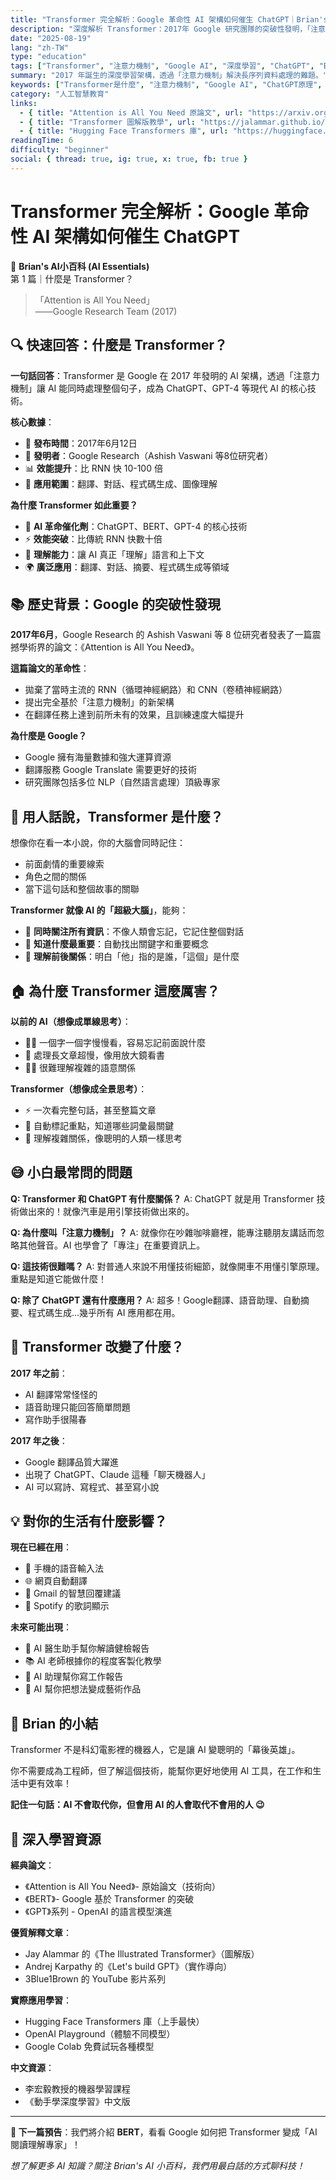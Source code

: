 ```yaml
---
title: "Transformer 完全解析：Google 革命性 AI 架構如何催生 ChatGPT｜Brian's AI小百科"
description: "深度解析 Transformer：2017年 Google 研究團隊的突破性發明，「注意力機制」如何改變 AI 世界，從原理到應用的完整小白指南。了解為什麼它是 ChatGPT、BERT 的核心技術。"
date: "2025-08-19"
lang: "zh-TW"
type: "education"
tags: ["Transformer", "注意力機制", "Google AI", "深度學習", "ChatGPT", "BERT", "自然語言處理", "機器學習", "AI架構", "神經網路"]
summary: "2017 年誕生的深度學習架構，透過「注意力機制」解決長序列資料處理的難題。"
keywords: ["Transformer是什麼", "注意力機制", "Google AI", "ChatGPT原理", "BERT技術", "深度學習入門", "自然語言處理", "AI革命", "機器學習架構", "神經網路"]
category: "人工智慧教育"
links:
  - { title: "Attention is All You Need 原論文", url: "https://arxiv.org/abs/1706.03762" }
  - { title: "Transformer 圖解版教學", url: "https://jalammar.github.io/illustrated-transformer/" }
  - { title: "Hugging Face Transformers 庫", url: "https://huggingface.co/transformers/" }
readingTime: 6
difficulty: "beginner"
social: { thread: true, ig: true, x: true, fb: true }
---
```


# Transformer 完全解析：Google 革命性 AI 架構如何催生 ChatGPT

🤖 **Brian's AI小百科 (AI Essentials)**  
第 1 篇｜什麼是 Transformer？

> 「Attention is All You Need」  
> ——Google Research Team (2017)

## 🔍 快速回答：什麼是 Transformer？

**一句話回答**：Transformer 是 Google 在 2017 年發明的 AI 架構，透過「注意力機制」讓 AI 能同時處理整個句子，成為 ChatGPT、GPT-4 等現代 AI 的核心技術。

**核心數據**：
- 📅 **發布時間**：2017年6月12日
- 🏢 **發明者**：Google Research（Ashish Vaswani 等8位研究者）
- 📊 **效能提升**：比 RNN 快 10-100 倍
- 🎯 **應用範圍**：翻譯、對話、程式碼生成、圖像理解

**為什麼 Transformer 如此重要？**
- 🚀 **AI 革命催化劑**：ChatGPT、BERT、GPT-4 的核心技術
- ⚡ **效能突破**：比傳統 RNN 快數十倍
- 🎯 **理解能力**：讓 AI 真正「理解」語言和上下文
- 🌍 **廣泛應用**：翻譯、對話、摘要、程式碼生成等領域

## 📚 歷史背景：Google 的突破性發現

**2017年6月**，Google Research 的 Ashish Vaswani 等 8 位研究者發表了一篇震撼學術界的論文：《Attention is All You Need》。

**這篇論文的革命性**：
- 拋棄了當時主流的 RNN（循環神經網路）和 CNN（卷積神經網路）
- 提出完全基於「注意力機制」的新架構
- 在翻譯任務上達到前所未有的效果，且訓練速度大幅提升

**為什麼是 Google？**
- Google 擁有海量數據和強大運算資源
- 翻譯服務 Google Translate 需要更好的技術
- 研究團隊包括多位 NLP（自然語言處理）頂級專家

## 🤔 用人話說，Transformer 是什麼？

想像你在看一本小說，你的大腦會同時記住：
- 前面劇情的重要線索
- 角色之間的關係  
- 當下這句話和整個故事的關聯

**Transformer 就像 AI 的「超級大腦」**，能夠：
- 🧠 **同時關注所有資訊**：不像人類會忘記，它記住整個對話
- 🎯 **知道什麼最重要**：自動找出關鍵字和重要概念
- 🔗 **理解前後關係**：明白「他」指的是誰，「這個」是什麼

## 🏠 為什麼 Transformer 這麼厲害？

**以前的 AI（想像成單線思考）**：
- 😵‍💫 一個字一個字慢慢看，容易忘記前面說什麼
- 🐌 處理長文章超慢，像用放大鏡看書
- 🤷‍♂️ 很難理解複雜的語意關係

**Transformer（想像成全景思考）**：
- ⚡ 一次看完整句話，甚至整篇文章
- 🎯 自動標記重點，知道哪些詞彙最關鍵
- 🧩 理解複雜關係，像聰明的人類一樣思考

## 😅 小白最常問的問題

**Q: Transformer 和 ChatGPT 有什麼關係？**
A: ChatGPT 就是用 Transformer 技術做出來的！就像汽車是用引擎技術做出來的。

**Q: 為什麼叫「注意力機制」？**
A: 就像你在吵雜咖啡廳裡，能專注聽朋友講話而忽略其他聲音。AI 也學會了「專注」在重要資訊上。

**Q: 這技術很難嗎？**
A: 對普通人來說不用懂技術細節，就像開車不用懂引擎原理。重點是知道它能做什麼！

**Q: 除了 ChatGPT 還有什麼應用？**
A: 超多！Google翻譯、語音助理、自動摘要、程式碼生成...幾乎所有 AI 應用都在用。

## 🚀 Transformer 改變了什麼？

**2017 年之前**：
- AI 翻譯常常怪怪的
- 語音助理只能回答簡單問題
- 寫作助手很陽春

**2017 年之後**：
- Google 翻譯品質大躍進
- 出現了 ChatGPT、Claude 這種「聊天機器人」
- AI 可以寫詩、寫程式、甚至寫小說

## 💡 對你的生活有什麼影響？

**現在已經在用**：
- 📱 手機的語音輸入法
- 🌐 網頁自動翻譯
- 📧 Gmail 的智慧回覆建議
- 🎵 Spotify 的歌詞顯示

**未來可能出現**：
- 🏥 AI 醫生助手幫你解讀健檢報告
- 📚 AI 老師根據你的程度客製化教學
- 💼 AI 助理幫你寫工作報告
- 🎨 AI 幫你把想法變成藝術作品

## 🌟 Brian 的小結

Transformer 不是科幻電影裡的機器人，它是讓 AI 變聰明的「幕後英雄」。

你不需要成為工程師，但了解這個技術，能幫你更好地使用 AI 工具，在工作和生活中更有效率！

**記住一句話：AI 不會取代你，但會用 AI 的人會取代不會用的人 😉**

## 📖 深入學習資源

**經典論文**：
- 《Attention is All You Need》- 原始論文（技術向）
- 《BERT》- Google 基於 Transformer 的突破
- 《GPT》系列 - OpenAI 的語言模型演進

**優質解釋文章**：
- Jay Alammar 的《The Illustrated Transformer》（圖解版）
- Andrej Karpathy 的《Let's build GPT》（實作導向）
- 3Blue1Brown 的 YouTube 影片系列

**實際應用學習**：
- Hugging Face Transformers 庫（上手最快）
- OpenAI Playground（體驗不同模型）
- Google Colab 免費試玩各種模型

**中文資源**：
- 李宏毅教授的機器學習課程
- 《動手學深度學習》中文版

---

**🔮 下一篇預告**：我們將介紹 **BERT**，看看 Google 如何把 Transformer 變成「AI 閱讀理解專家」！

*想了解更多 AI 知識？關注 Brian's AI 小百科，我們用最白話的方式聊科技！*
